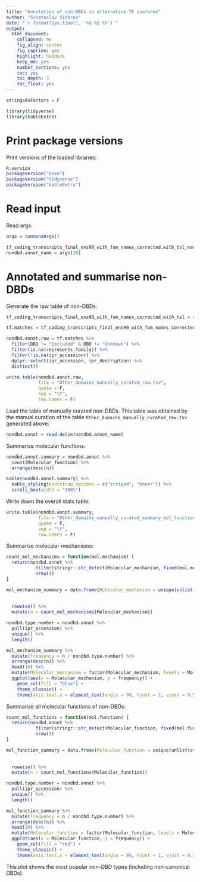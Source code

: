 ```yaml
---
title: "Annotation of non-DBDs in alternative TF isoforms"
author: "Sviatoslav Sidorov"
date: "`r format(Sys.time(), '%d %B %Y')`"
output:
  html_document:
    collapsed: no
    fig_align: center
    fig_caption: yes
    highlight: haddock
    keep_md: yes
    number_sections: yes
    toc: yes
    toc_depth: 3
    toc_float: yes
---
```


```r
stringsAsFactors = F

library(tidyverse)
library(kableExtra)
```

# Print package versions

Print versions of the loaded libraries:

```r
R.version
packageVersion("base")
packageVersion("tidyverse")
packageVersion("kableExtra")
```

# Read input

Read args:

```r
args = commandArgs()

tf_coding_transcripts_final_ens99_with_fam_names_corrected.with_tsl_name = args[9]
nondbd.annot_name = args[10]
```

# Annotated and summarise non-DBDs

Generate the raw table of non-DBDs:

```r
tf_coding_transcripts_final_ens99_with_fam_names_corrected.with_tsl = readRDS(tf_coding_transcripts_final_ens99_with_fam_names_corrected.with_tsl_name)

tf.matches = tf_coding_transcripts_final_ens99_with_fam_names_corrected.with_tsl

nondbd.annot.raw = tf.matches %>%
  filter(DBD != "Excluded" & DBD != "Unknown") %>%
  filter(is.na(represents_family)) %>%
  filter(!is.na(ipr_accession)) %>%
  dplyr::select(ipr_accession, ipr_description) %>%
  distinct()

write.table(nondbd.annot.raw,
            file = "Other_domains_manually_curated_raw.tsv",
            quote = F,
            sep = "\t",
            row.names = F)
```

Load the table of manually curated non-DBDs. This table was obtained by the manual curation of the table `Other_domains_manually_curated_raw.tsv` generated above:

```r
nondbd.annot = read.delim(nondbd.annot_name)
```

Summarise molecular functions:

```r
nondbd.annot.summary = nondbd.annot %>%
  count(Molecular_function) %>%
  arrange(desc(n))

kable(nondbd.annot.summary) %>%
  kable_styling(bootstrap_options = c("striped", "hover")) %>%
  scroll_box(width = "100%")  
```

Write down the overall stats table:

```r
write.table(nondbd.annot.summary, 
            file = "Other_domains_manually_curated_summary_mol_function_dbdminus.tsv", 
            quote = F, 
            sep = "\t", 
            row.names = F)
```

Summarise molecular mechanisms:

```r
count_mol_mechanisms = function(mol.mechanism) {
  return(nondbd.annot %>%
           filter(stringr::str_detect(Molecular_mechanism, fixed(mol.mechanism))) %>%
           nrow())
}

mol_mechanism_summary = data.frame(Molecular_mechanism = unique(unlist(stringr::str_split(nondbd.annot %>%
                                                                                            pull(Molecular_mechanism),
                                                                                          fixed("; "))))) %>%
  rowwise() %>%
  mutate(n = count_mol_mechanisms(Molecular_mechanism))

nondbd.type.number = nondbd.annot %>%
  pull(ipr_accession) %>%
  unique() %>%
  length()

mol_mechanism_summary %>%
  mutate(frequency = n / nondbd.type.number) %>%
  arrange(desc(n)) %>%
  head(10) %>%
  mutate(Molecular_mechanism = factor(Molecular_mechanism, levels = Molecular_mechanism)) %>%
  ggplot(aes(x = Molecular_mechanism, y = frequency)) +
    geom_col(fill = "blue") +
    theme_classic() +
    theme(axis.text.x = element_text(angle = 90, hjust = 1, vjust = 0.5))
```

Summarise all molecular functions of non-DBDs:

```r
count_mol_functions = function(mol.function) {
  return(nondbd.annot %>%
           filter(stringr::str_detect(Molecular_function, fixed(mol.function))) %>%
           nrow())
}

mol_function_summary = data.frame(Molecular_function = unique(unlist(stringr::str_split(nondbd.annot %>%
                                                                                          pull(Molecular_function),
                                                                                        fixed("; "))))) %>%
  rowwise() %>%
  mutate(n = count_mol_functions(Molecular_function))

nondbd.type.number = nondbd.annot %>%
  pull(ipr_accession) %>%
  unique() %>%
  length()

mol_function_summary %>%
  mutate(frequency = n / nondbd.type.number) %>%
  arrange(desc(n)) %>%
  head(10) %>%
  mutate(Molecular_function = factor(Molecular_function, levels = Molecular_function)) %>%
  ggplot(aes(x = Molecular_function, y = frequency)) +
    geom_col(fill = "red") +
    theme_classic() +
    theme(axis.text.x = element_text(angle = 90, hjust = 1, vjust = 0.5))
```

This plot shows the most popular non-DBD types (including non-canonical DBDs).
